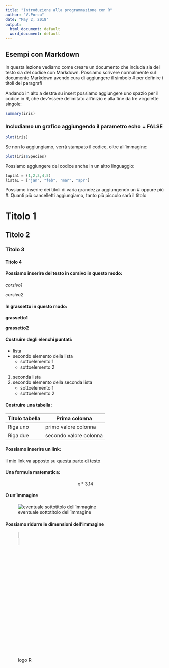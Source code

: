 ```yaml
---
title: "Introduzione alla programmazione con R"
author: "V.Porcu"
date: "May 2, 2018"
output:
  html_document: default
  word_document: default
---
```


## Esempi con Markdown

In questa lezione vediamo come creare un documento che includa sia del testo sia del codice con Markdown. Possiamo scrivere normalmente sul documento Markdown avendo cura di aggiungere il simbolo # per definire i titoli dei paragrafi

Andando in alto a destra su insert possiamo aggiungere uno spazio per il codice in R, che dev'essere delimitato all'inizio e alla fine da tre virgolette singole:

```r

summary(iris)

```

### Includiamo un grafico aggiungendo il parametro echo = FALSE

```r
plot(iris)
```

Se non lo aggiungiamo, verrà stampato il codice, oltre all'immagine:

```r
plot(iris$Species)
```

Possiamo aggiungere del codice anche in un altro linguaggio:

```python
tupla1 = (1,2,3,4,5)
lista1 = ["jan", "feb", "mar", "apr"]
```

Possiamo inserire dei titoli di varia grandezza aggiungendo un # oppure più #. Quanti più cancelletti aggiungiamo, tanto più piccolo sarà il titolo

# Titolo 1
## Titolo 2
### Titolo 3
#### Titolo 4

#### Possiamo inserire del testo in corsivo in questo modo:

*corsivo1*

_corsivo2_

#### In grassetto in questo modo:

**grassetto1**

__grassetto2__

#### Costruire degli elenchi puntati:

* lista
* secondo elemento della lista
    + sottoelemento 1
    + sottoelemento 2
    
1. seconda lista
2. secondo elemento della seconda lista
    + sottoelemento 1
    + sottoelemento 2
    
#### Costruire una tabella:

Titolo tabella | Prima colonna
-------------- | -----------------------
Riga uno       | primo valore colonna
Riga due       | secondo valore colonna

#### Possiamo inserire un link:

il mio link va apposto su [questa parte di testo](www.link_di_esempio.com)

#### Una formula matematica:

$$ x * 3.14 $$

#### O un'immagine

![eventuale sottotitolo dell'immagine](https://www.r-project.org/logo/Rlogo.png)

#### Possiamo ridurre le dimensioni dell'immagine

![logo R](https://www.r-project.org/logo/Rlogo.png){width=10%}
